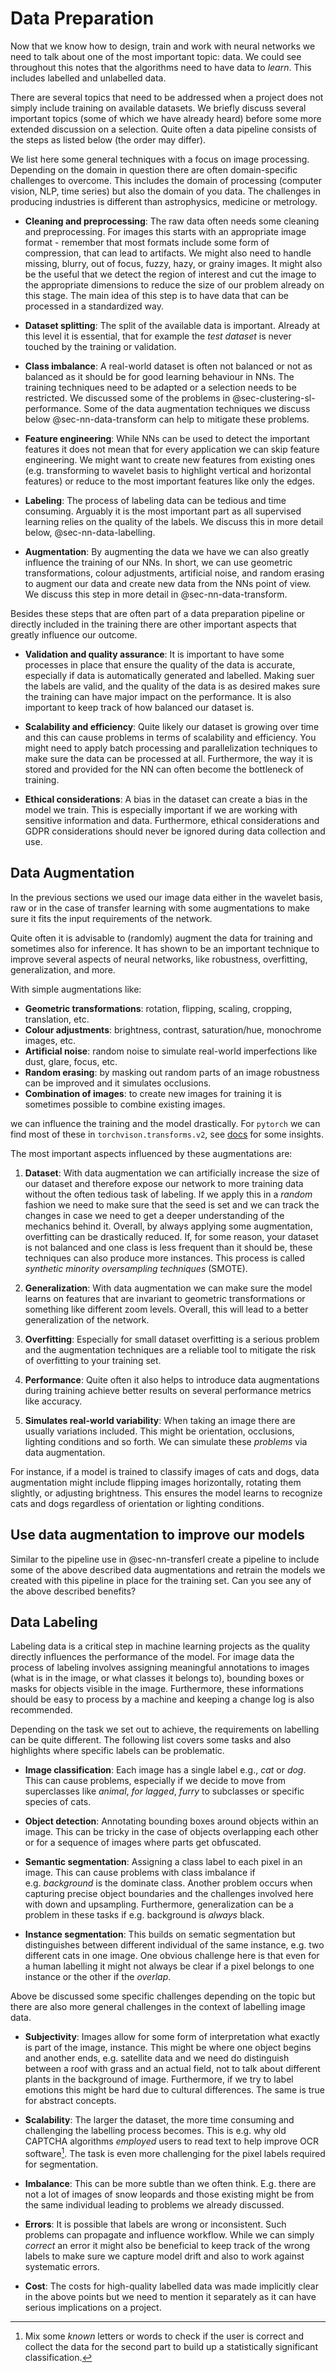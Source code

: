# Data Preparation {#sec-nn-data}

Now that we know how to design, train and work with neural networks we need to talk about one of the most important topic: data. 
We could see throughout this notes that the algorithms need to have data to _learn_.
This includes labelled and unlabelled data. 

There are several topics that need to be addressed when a project does not simply include training on available datasets.
We briefly discuss several important topics (some of which we have already heard) before some more extended discussion on a selection.
Quite often a data pipeline consists of the steps as listed below (the order may differ).

::: {.callout-note}

We list here some general techniques with a focus on image processing.
Depending on the domain in question there are often domain-specific challenges to overcome.
This includes the domain of processing (computer vision, NLP, time series) but also the domain of you data.
The challenges in producing industries is different than astrophysics, medicine or metrology.

:::

- **Cleaning and preprocessing**: The raw data often needs some cleaning and preprocessing.
For images this starts with an appropriate image format - remember that most formats include some form of compression, that can lead to artifacts.
We might also need to handle missing, blurry, out of focus, fuzzy, hazy, or grainy images.
It might also be the useful that we detect the region of interest and cut the image to the appropriate dimensions to reduce the size of our problem already on this stage.
The main idea of this step is to have data that can be processed in a standardized way.

- **Dataset splitting**: The split of the available data is important.
Already at this level it is essential, that for example the _test dataset_ is never touched by the training or validation.

- **Class imbalance**: A real-world dataset is often not balanced or not as balanced as it should be for good learning behaviour in NNs.
The training techniques need to be adapted or a selection needs to be restricted.
We discussed some of the problems in @sec-clustering-sl-performance.
Some of the data augmentation techniques we discuss below @sec-nn-data-transform can help to mitigate these problems. 

- **Feature engineering**: While NNs can be used to detect the important features it does not mean that for every application we can skip feature engineering.
We might want to create new features from existing ones (e.g. transforming to wavelet basis to highlight vertical and horizontal features) or reduce to the most important features like only the edges. 

- **Labeling**: The process of labeling data can be tedious and time consuming.
Arguably it is the most important part as all supervised learning relies on the quality of the labels.
We discuss this in more detail below, @sec-nn-data-labelling.


- **Augmentation**: By augmenting the data we have we can also greatly influence the training of our NNs. In short, we can use geometric transformations, colour adjustments, artificial noise, and random erasing to augment our data and create new data from the NNs point of view.
We discuss this step in more detail in @sec-nn-data-transform.

Besides these steps that are often part of a data preparation pipeline or directly included in the training there are other important aspects that greatly influence our outcome.

- **Validation and quality assurance**: It is important to have some processes in place that ensure the quality of the data is accurate, especially if data is automatically generated and labelled.
Making suer the labels are valid, and the quality of the data is as desired makes sure the training can have major impact on the performance.
It is also important to keep track of how balanced our dataset is.

- **Scalability and efficiency**: Quite likely our dataset is growing over time and this can cause problems in terms of scalability and efficiency.
You might need to apply batch processing and parallelization techniques to make sure the data can be processed at all. 
Furthermore, the way it is stored and provided for the NN can often become the bottleneck of training. 

- **Ethical considerations**: A bias in the dataset can create a bias in the model we train.
This is especially important if we are working with sensitive information and data.
Furthermore, ethical considerations and GDPR considerations should never be ignored during data collection and use.

## Data Augmentation {#sec-nn-data-transform}

In the previous sections we used our image data either in the wavelet basis, raw or in the case of transfer learning with some augmentations to make sure it fits the input requirements of the network. 

Quite often it is advisable to (randomly) augment the data for training and 
sometimes also for inference.
It has shown to be an important technique to improve several aspects of neural networks, like robustness, overfitting, generalization, and more.

With simple augmentations like:

- **Geometric transformations**: rotation, flipping, scaling, cropping, translation, etc.
- **Colour adjustments**: brightness, contrast, saturation/hue, monochrome images, etc.
- **Artificial noise**: random noise to simulate real-world imperfections like dust, glare, focus, etc. 
- **Random erasing**: by masking out random parts of an image robustness can be improved and it simulates occlusions.
- **Combination of images**: to create new images for training it is sometimes possible to combine existing images.

we can influence the training and the model drastically.
For `pytorch` we can find most of these in `torchvison.transforms.v2`, see [docs](https://docs.pytorch.org/vision/stable/transforms.html) for some insights.

The most important aspects influenced by these augmentations are:

1. **Dataset**: With data augmentation we can artificially increase the size of our dataset and therefore expose our network to more training data without the often tedious task of labeling. If we apply this in a _random_ fashion we need to make sure that the seed is set and we can track the changes in case we need to get a deeper understanding of the mechanics behind it. Overall, by always applying some augmentation, overfitting can be drastically reduced. If, for some reason, your dataset is not balanced and one class is less frequent than it should be, these techniques can also produce more instances. This process is called _synthetic minority oversampling techniques_ (SMOTE).

1. **Generalization**: With data augmentation we can make sure the model learns on features that are invariant to geometric transformations or something like different zoom levels. Overall, this will lead to a better generalization of the network.

1. **Overfitting**: Especially for small dataset overfitting is a serious problem and the augmentation techniques are a reliable tool to mitigate the risk of overfitting to your training set.

1. **Performance**: Quite often it also helps to introduce data augmentations during training achieve better results on several performance metrics like accuracy. 

1. **Simulates real-world variability**: When taking an image there are usually variations included. This might be orientation, occlusions, lighting conditions and so forth. We can simulate these _problems_ via data augmentation.


For instance, if a model is trained to classify images of cats and dogs, data augmentation might include flipping images horizontally, rotating them slightly, or adjusting brightness. This ensures the model learns to recognize cats and dogs regardless of orientation or lighting conditions.

::: {.callout-caution appearance="simple" icon=false}
:::: {#exr-nn-data-augmentation-1}

## Use data augmentation to improve our models

Similar to the pipeline use in @sec-nn-transferl create a pipeline to include some of the above described data augmentations and retrain the models we created with this pipeline in place for the training set. 
Can you see any of the above described benefits?
::::
:::

## Data Labeling {#sec-nn-data-labelling}

Labeling data is a critical step in machine learning projects as the quality directly influences the performance of the model.
For image data the process of labeling involves assigning meaningful annotations to images (what is in the image, or what classes it belongs to), bounding boxes or masks for objects visible in the image.
Furthermore, these informations should be easy to process by a machine and keeping a change log is also recommended.

Depending on the task we set out to achieve, the requirements on labelling can be quite different.
The following list covers some tasks and also highlights where specific labels can be problematic.

- **Image classification**: Each image has a single label e.g., _cat_ or _dog_.
This can cause problems, especially if we decide to move from superclasses like _animal_, _for lagged_, _furry_ to subclasses or specific species of cats. 

- **Object detection**: Annotating bounding boxes around objects within an image.
This can be tricky in the case of objects overlapping each other or for a sequence of images where parts get obfuscated. 

- **Semantic segmentation**: Assigning a class label to each pixel in an image.
This can cause problems with class imbalance if e.g. _background_ is the dominate class.
Another problem occurs when capturing precise object boundaries and the challenges involved here with down and upsampling.
Furthermore, generalization can be a problem in these tasks if e.g. background is _always_ black.

- **Instance segmentation**: This builds on sematic segmentation but distinguishes between different individual of the same instance, e.g. two different cats in one image.
One obvious challenge here is that even for a human labelling it might not always be clear if a pixel belongs to one instance or the other if the _overlap_.
  
Above be discussed some specific challenges depending on the topic but there are also more general challenges in the context of labelling image data.

- **Subjectivity**: Images allow for some form of interpretation what exactly is part of the image, instance.
This might be where one object begins and another ends, e.g. satellite data and we need do distinguish between a roof with grass and an actual field, not to talk about different plants in the background of image.
Furthermore, if we try to label emotions this might be hard due to cultural differences.
The same is true for abstract concepts. 

- **Scalability**: The larger the dataset, the more time consuming and challenging the labelling process becomes.
This is e.g. why old CAPTCHA algorithms _employed_ users to read text to help improve OCR software[^1].
The task is even more challenging for the pixel labels required for segmentation.

[^1]: Mix some _known_ letters or words to check if the user is correct and collect the data for the second part to build up a statistically significant classification.

- **Imbalance**: This can be more subtle than we often think.
E.g. there are not a lot of images of snow leopards and those existing might be from the same individual leading to problems we already discussed. 

- **Errors**: It is possible that labels are wrong or inconsistent.
Such problems can propagate and influence workflow.
While we can simply _correct_ an error it might also be beneficial to keep track of the wrong labels to make sure we capture model drift and also to work against systematic errors. 

- **Cost**: The costs for high-quality labelled data was made implicitly clear in the above points but we need to mention it separately as it can have serious implications on a project.
